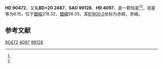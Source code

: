 {{Starbox begin
| name = HD 90472
}}
{{Starbox observe
| epoch = [[J2000.0|J2000.0]]
| constell = {{星座名待查}}<ref name=SIMBAD>{{cite web
 | url=http://simbad.u-strasbg.fr/simbad/sim-id?Ident=HR+4097
 | title=Pulsating variable Star
 | publisher=Centre de Données astronomiques de Strasbourg
 | work=SIMBAD
 | accessdate=2012-07-13
 | archive-date=2016-03-18
 | archive-url=https://web.archive.org/web/20160318105934/http://simbad.u-strasbg.fr/simbad/sim-id?Ident=HR+4097
 | dead-url=no
 }}</ref><ref name=DATA>{{cite web
 | url=http://vizier.u-strasbg.fr/viz-bin/VizieR-5?-out.add=.&-source=5050&-corr=PK=HR&-out.max=9999&HR=4097
 | title=VizieR Detailed Page
 | accessdate=2012-07-13
 | archive-date=2016-03-05
 | archive-url=https://web.archive.org/web/20160305012005/http://vizier.u-strasbg.fr/viz-bin/VizieR-5?-out.add=.&-source=5050&-corr=PK=HR&-out.max=9999&HR=4097
 | dead-url=no
 }}</ref>
| 星官 = 
| ra = {{RA|10|27|0.5}}<ref name=SIMBAD /><ref name=DATA />
| dec = {{DEC|+19|21|52}}<ref name=SIMBAD /><ref name=DATA />
| appmag_v = 6.15<ref name=SIMBAD /><ref name=DATA />
}}
{{Starbox character
| class = K0<ref name=SIMBAD /><ref name=DATA />
| b-v = 1.14<ref name=SIMBAD /><ref name=DATA />
| u-b = <ref name=SIMBAD /><ref name=DATA />
| r-i = <ref name=SIMBAD /><ref name=DATA />
| variable = 
}}
{{Starbox astrometry
| radial_v = 
| prop_mo_ra = 32
| parallax = 
| p_error = 
}}
{{Starbox catalog
| names =BD+20 2487，[[SAO星表|SAO]] 99128，[[HD星表|HD]] 90472，[[HR星表|HR]] 4097}}
{{Starbox reference |Simbad=HR+4097}}
{{Starbox end}}

'''HD 90472'''，又名'''BD+20 2487'''，'''SAO 99128'''、'''HR 4097'''，是一颗恒星<ref name=SIMBAD /><ref name=DATA />，视星等为6.15，位于[[銀道座標系|銀經]]218.32，[[銀道座標系|銀緯]]56.05，其[[B1900.0|B1900.0]]坐标为赤經{{RA|10|21|34.2}}，赤緯{{DEC|+19|56.05|25}}。

== 参考文献 ==
{{reflist}}

{{star-stub}}

[[Category:HD和HDE天體|90472]]
[[Category:HR天體|4097]]
[[Category:SAO天體|99128]]